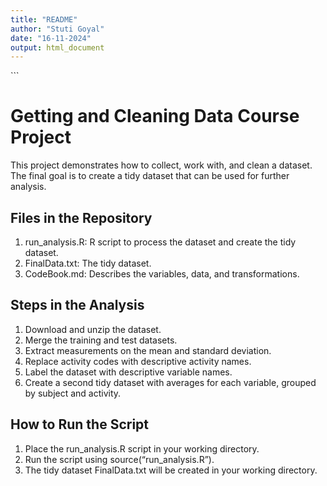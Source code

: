 ```yaml
---
title: "README"
author: "Stuti Goyal"
date: "16-11-2024"
output: html_document
---
```

```

# Getting and Cleaning Data Course Project

This project demonstrates how to collect, work with, and clean a dataset. The final goal is to create a tidy dataset that can be used for further analysis.

## Files in the Repository

1. run_analysis.R: R script to process the dataset and create the tidy dataset.
2. FinalData.txt: The tidy dataset.
3. CodeBook.md: Describes the variables, data, and transformations.

## Steps in the Analysis

1. Download and unzip the dataset.
2. Merge the training and test datasets.
3. Extract measurements on the mean and standard deviation.
4. Replace activity codes with descriptive activity names.
5. Label the dataset with descriptive variable names.
6. Create a second tidy dataset with averages for each variable, grouped by subject and activity.

## How to Run the Script

1. Place the run_analysis.R script in your working directory.
2. Run the script using source("run_analysis.R").
3. The tidy dataset FinalData.txt will be created in your working directory.